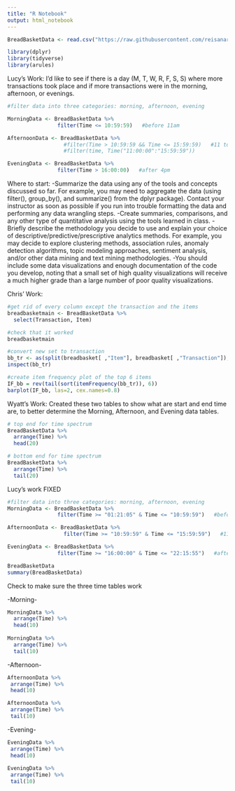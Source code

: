 ```yaml
---
title: "R Notebook"
output: html_notebook
---
```


```r
BreadBasketData <- read.csv("https://raw.githubusercontent.com/reisanar/datasets/master/BreadBasket.csv")
```


```r
library(dplyr)
library(tidyverse)
library(arules)
```

Lucy's Work:
I'd like to see if there is a day (M, T, W, R, F, S, S) where more transactions took place and if more transactions were in the morning, afternoon, or evenings.

```r
#filter data into three categories: morning, afternoon, evening

MorningData <- BreadBasketData %>% 
                filter(Time <= 10:59:59)   #before 11am

AfternoonData <- BreadBasketData %>% 
                  #filter(Time > 10:59:59 && Time <= 15:59:59)   #11 to 4pm
                  #filter(time, Time("11:00:00":"15:59:59"))

EveningData <- BreadBasketData %>% 
                filter(Time > 16:00:00)   #after 4pm
```


Where to start:
-Summarize the data using any of the tools and concepts discussed so far. For example, you may need to aggregate the data (using filter(), group_by(), and summarize() from the dplyr package). Contact your instructor as soon as possible if you run into trouble formatting the data and performing any data wrangling steps.
-Create summaries, comparisons, and any other type of quantitative analysis using the tools learned in class.
-Briefly describe the methodology you decide to use and explain your choice of descriptive/predictive/prescriptive analytics methods. For example, you may decide to explore clustering methods, association rules, anomaly detection algorithms, topic modeling approaches, sentiment analysis, and/or other data mining and text mining methodologies.
-You should include some data visualizations and enough documentation of the code you develop, noting that a small set of high quality visualizations will receive a much higher grade than a large number of poor quality visualizations.

Chris' Work:

```r
#get rid of every column except the transaction and the items
breadbasketmain <- BreadBasketData %>%
  select(Transaction, Item)

#check that it worked
breadbasketmain

#convert new set to transaction
bb_tr <- as(split(breadbasket[ ,"Item"], breadbasket[ ,"Transaction"]), "transactions")
inspect(bb_tr)

#create item frequency plot of the top 6 items
IF_bb = rev(tail(sort(itemFrequency(bb_tr)), 6))
barplot(IF_bb, las=2, cex.names=0.8)
```


Wyatt's Work:
Created these two tables to show what are start and end time are, to better determine the Morning, Afternoon, and Evening data tables.
```r
# top end for time spectrum
BreadBasketData %>%
  arrange(Time) %>%
  head(20)
```

```r
# bottom end for time spectrum
BreadBasketData %>%
  arrange(Time) %>%
  tail(20)
```

   Lucy's work FIXED
```r
#filter data into three categories: morning, afternoon, evening
MorningData <- BreadBasketData %>% 
                filter(Time >= "01:21:05" & Time <= "10:59:59")   #before 11am

AfternoonData <- BreadBasketData %>% 
                  filter(Time >= "10:59:59" & Time <= "15:59:59")   #11 to 4pm

EveningData <- BreadBasketData %>% 
                filter(Time >= "16:00:00" & Time <= "22:15:55")   #after 4pm
```

```r
BreadBasketData
summary(BreadBasketData)
```

Check to make sure the three time tables work

-Morning-
```r
MorningData %>%
  arrange(Time) %>%
  head(10)
  
MorningData %>%
  arrange(Time) %>%
  tail(10)
 ```
-Afternoon-
```r
AfternoonData %>%
 arrange(Time) %>%
 head(10)

AfternoonData %>%
 arrange(Time) %>%
 tail(10)
```
 
-Evening-
```r
EveningData %>%
 arrange(Time) %>%
 head(10)
 
EveningData %>%
 arrange(Time) %>%
 tail(10)
```
